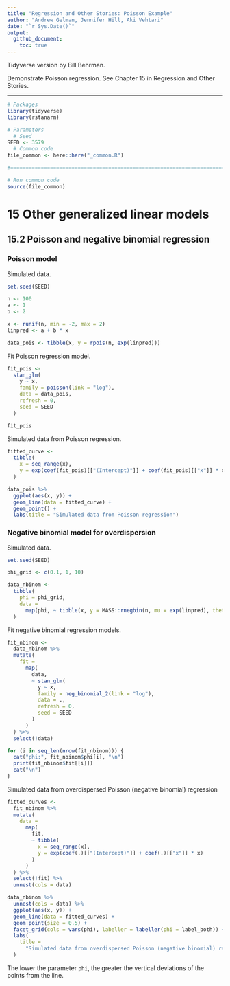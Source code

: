```yaml
---
title: "Regression and Other Stories: Poisson Example"
author: "Andrew Gelman, Jennifer Hill, Aki Vehtari"
date: "`r Sys.Date()`"
output:
  github_document:
    toc: true
---
```

Tidyverse version by Bill Behrman.

Demonstrate Poisson regression. See Chapter 15 in
Regression and Other Stories.

-------------

```r
# Packages
library(tidyverse)
library(rstanarm)

# Parameters
  # Seed
SEED <- 3579
  # Common code
file_common <- here::here("_common.R")

#===============================================================================

# Run common code
source(file_common)
```

# 15 Other generalized linear models

## 15.2 Poisson and negative binomial regression

### Poisson model

Simulated data.

```r
set.seed(SEED)

n <- 100
a <- 1
b <- 2

x <- runif(n, min = -2, max = 2)
linpred <- a + b * x

data_pois <- tibble(x, y = rpois(n, exp(linpred)))
```

Fit Poisson regression model.

```r
fit_pois <- 
  stan_glm(
    y ~ x,
    family = poisson(link = "log"),
    data = data_pois,
    refresh = 0,
    seed = SEED
  )

fit_pois
```

Simulated data from Poisson regression.

```r
fitted_curve <- 
  tibble(
    x = seq_range(x),
    y = exp(coef(fit_pois)[["(Intercept)"]] + coef(fit_pois)[["x"]] * x)
  )

data_pois %>% 
  ggplot(aes(x, y)) +
  geom_line(data = fitted_curve) +
  geom_point() +
  labs(title = "Simulated data from Poisson regression")
```

### Negative binomial model for overdispersion

Simulated data.

```r
set.seed(SEED)

phi_grid <- c(0.1, 1, 10)

data_nbinom <- 
  tibble(
    phi = phi_grid,
    data = 
      map(phi, ~ tibble(x, y = MASS::rnegbin(n, mu = exp(linpred), theta = .)))
  )
```

Fit negative binomial regression models.

```r
fit_nbinom <- 
  data_nbinom %>% 
  mutate(
    fit =
      map(
        data,
        ~ stan_glm(
          y ~ x,
          family = neg_binomial_2(link = "log"),
          data = .,
          refresh = 0,
          seed = SEED
        )
      )
  ) %>% 
  select(!data)

for (i in seq_len(nrow(fit_nbinom))) {
  cat("phi:", fit_nbinom$phi[i], "\n")
  print(fit_nbinom$fit[[i]])
  cat("\n")
}
```

Simulated data from overdispersed Poisson (negative binomial) regression

```r
fitted_curves <- 
  fit_nbinom %>% 
  mutate(
    data =
      map(
        fit,
        ~ tibble(
          x = seq_range(x), 
          y = exp(coef(.)[["(Intercept)"]] + coef(.)[["x"]] * x)
        )
      )
  ) %>% 
  select(!fit) %>% 
  unnest(cols = data)

data_nbinom %>% 
  unnest(cols = data) %>% 
  ggplot(aes(x, y)) +
  geom_line(data = fitted_curves) +
  geom_point(size = 0.5) +
  facet_grid(cols = vars(phi), labeller = labeller(phi = label_both)) +
  labs(
    title = 
      "Simulated data from overdispersed Poisson (negative binomial) regression"
  )
```

The lower the parameter `phi`, the greater the vertical deviations of the points from the line.

